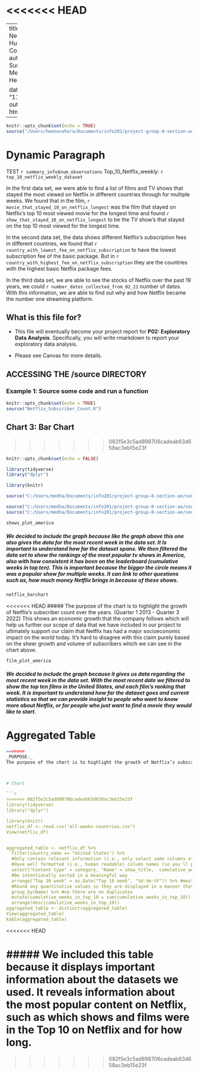 <<<<<<< HEAD
=======
---
title: "Impact of Netflix on Human Connections"
author: "Lasya Suravajhela, Medha Rawat, Heena Vahora"

date: "11/09/2022"
output: html_document
---

```r
knitr::opts_chunk$set(echo = TRUE)
source("/Users/heenavahora/Documents/info201/project-group-8-section-ae/docs/Summary_info.r")
```
# Dynamic Paragraph
TEST `r summary_info$num_observations`
Top_10_Netflix_weekly:
`r top_10_netflix_weekly_dataset`

In the first data set, we were able to find a list of films and TV shows that stayed the most viewed on Netflix in different countries through for multiple weeks. We found that in the film, `r movie_that_stayed_10_on_netflix_longest` was the film that stayed on Netflix's top 10 most viewed movie for the longest time and found `r show_that_stayed_10_on_netflix_longest` to be the TV show's that stayed on the top 10 most viewed for the longest time.


In the second data set, the data shows different Netflix's subscription fees in different countries, we found that `r country_with_lowest_fee_on_netflix_subscription` to have the lowest subscription fee of the basic package. But in `r country_with_highest_fee_on_netflix_subscription` they are the countries with the highest basic Netflix package fees.


In the third data set, we are able to see the stocks of Netflix over the past 19 years, we could `r number_dates_collected_from_02_21` number of dates. With this information, we are able to find out why and how Netflix became the number one streaming platform.


## What is this file for?

* This file will eventually become your project report for **P02: Exploratory Data Analysis**. Specifically, you will write rmarkdown to report your exploratory data analysis.

* Please see Canvas for more details.

## ACCESSING THE /source DIRECTORY
### Example 1: Source some code and run a function

```r
knitr::opts_chunk$set(echo = TRUE)
source("Netflix_Subscriber_Count.R")
```
## Chart 3: Bar Chart
>>>>>>> 082f5e3c5ad898706cadeab63d658ac3eb15e23f

```r
knitr::opts_chunk$set(echo = FALSE)


```
 
 
```r
library(tidyverse)
library("dplyr")

library(knitr)

source("C:/Users/medha/Documents/info201/project-group-8-section-ae/source/Netflix_Subscriber_Count.R")

source("C:/Users/medha/Documents/info201/project-group-8-section-ae/source/tv_shows_graph.R")
source("C:/Users/medha/Documents/info201/project-group-8-section-ae/source/films_graph.R")


``` 

  
``` r
shows_plot_america
```

##### We decided to include the graph because like the graph above this one also gives the data for the most recent week in the data set. It Is important to understand how far the dataset spans. We then filtered the data set to show the rankings of the most popular tv shows in America, also with how consistent it has been on the leaderboard (cumulative weeks in top ten). This is important because the bigger the circle means it was a popular show for multiple weeks. It can link to other questions such as, how much money Netflix brings in because of these shows. 

``` r
netflix_barchart
```

<<<<<<< HEAD
##### The purpose of the chart is to highlight the growth of Netflix’s subscriber count over the years. (Quarter 1 2013 - Quarter 3 2022) This shows an economic growth that the company follows which will help us further our scope of data that we have included in our project to ultimately support our claim that Netflix has had a major socioeconomic impact on the world today. It’s hard to disagree with this claim purely based on the sheer growth and volume of subscribers which we can see in the chart above. 

``` r
film_plot_america
```

##### We decided to include the graph because it gives us data regarding the most recent week in the data set. With the most recent date we filtered to show the top ten films in the United States, and each film's ranking that week. It is important to understand how far the dataset goes and current statistics so that we can provide insight to people who want to know more about Netflix, or for people who just want to find a movie they would like to start.


# Aggregated Table

```r
=======
_PURPOSE:_
The purpose of the chart is to highlight the growth of Netflix’s subscriber count over the years. (Quarter 1 2013 - Quarter 3 2022) This shows an economic growth that the company follows which will help us further our scope of data that we have included in our project to ultimately support our claim that Netflix has had a major socioeconomic impact on the world today. It’s hard to disagree with this claim purely based off of the sheer growth and volume of subscribers which we can see in the chart above.



# Chart  

```r
>>>>>>> 082f5e3c5ad898706cadeab63d658ac3eb15e23f
library(tidyverse)
library("dplyr")

library(knitr)
netflix_df <- read.csv("all-weeks-countries.csv")
View(netflix_df)


aggregated_table <- netflix_df %>%
  filter(country_name == "United States") %>%
  #Only contain relevant information (i.e., only select some columns of interest)
  #Have well formatted (i.e., human readable) column names (so you'll probably have to change them)
  select("Content type" = category, "Name" = show_title,  cumulative_weeks_in_top_10) %>%
  #Be intentionally sorted in a meaningful way
  arrange("Top 10 week" = as.Date("Top 10 week", "%d-%m-%Y")) %>% #most recent
  #Round any quantitative values so they are displayed in a manner that isn't distracting <- n/a
  group_by(Name) %>% #so there are no duplicates
  mutate(cumulative_weeks_in_top_10 = sum(cumulative_weeks_in_top_10)) %>%
  arrange(desc(cumulative_weeks_in_top_10))
aggregated_table <- distinct(aggregated_table)
View(aggregated_table)
kable(aggregated_table)
```
<<<<<<< HEAD

##### We included this table because it displays important information about the datasets we used. It reveals information about the most popular content on Netflix, such as which shows and films were in the Top 10 on Netflix and for how long.
=======
>>>>>>> 082f5e3c5ad898706cadeab63d658ac3eb15e23f
